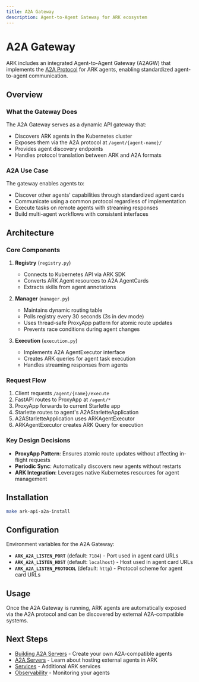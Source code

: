 ```yaml
---
title: A2A Gateway
description: Agent-to-Agent Gateway for ARK ecosystem
---
```


# A2A Gateway

ARK includes an integrated Agent-to-Agent Gateway (A2AGW) that implements the [A2A Protocol](https://github.com/a2a-integration/a2a-spec) for ARK agents, enabling standardized agent-to-agent communication.

## Overview

### What the Gateway Does

The A2A Gateway serves as a dynamic API gateway that:
- Discovers ARK agents in the Kubernetes cluster
- Exposes them via the A2A protocol at `/agent/{agent-name}/`
- Provides agent discovery endpoints
- Handles protocol translation between ARK and A2A formats

### A2A Use Case

The gateway enables agents to:
- Discover other agents' capabilities through standardized agent cards
- Communicate using a common protocol regardless of implementation
- Execute tasks on remote agents with streaming responses
- Build multi-agent workflows with consistent interfaces

## Architecture

### Core Components

1. **Registry** (`registry.py`)
   - Connects to Kubernetes API via ARK SDK
   - Converts ARK Agent resources to A2A AgentCards
   - Extracts skills from agent annotations

2. **Manager** (`manager.py`)
   - Maintains dynamic routing table
   - Polls registry every 30 seconds (3s in dev mode)
   - Uses thread-safe ProxyApp pattern for atomic route updates
   - Prevents race conditions during agent changes

3. **Execution** (`execution.py`)
   - Implements A2A AgentExecutor interface
   - Creates ARK queries for agent task execution
   - Handles streaming responses from agents

### Request Flow

1. Client requests `/agent/{name}/execute`
2. FastAPI routes to ProxyApp at `/agent/*`
3. ProxyApp forwards to current Starlette app
4. Starlette routes to agent's A2AStarletteApplication
5. A2AStarletteApplication uses ARKAgentExecutor
6. ARKAgentExecutor creates ARK Query for execution

### Key Design Decisions

- **ProxyApp Pattern**: Ensures atomic route updates without affecting in-flight requests
- **Periodic Sync**: Automatically discovers new agents without restarts
- **ARK Integration**: Leverages native Kubernetes resources for agent management

## Installation

```bash
make ark-api-a2a-install
```

## Configuration

Environment variables for the A2A Gateway:
- **`ARK_A2A_LISTEN_PORT`** (default: `7184`) - Port used in agent card URLs
- **`ARK_A2A_LISTEN_HOST`** (default: `localhost`) - Host used in agent card URLs
- **`ARK_A2A_LISTEN_PROTOCOL`** (default: `http`) - Protocol scheme for agent card URLs

## Usage

Once the A2A Gateway is running, ARK agents are automatically exposed via the A2A protocol and can be discovered by external A2A-compatible systems.

## Next Steps

- [Building A2A Servers](/developer-guide/building-a2a-servers) - Create your own A2A-compatible agents
- [A2A Servers](/developer-guide/a2a-server) - Learn about hosting external agents in ARK
- [Services](/developer-guide/services) - Additional ARK services
- [Observability](/developer-guide/observability) - Monitoring your agents
